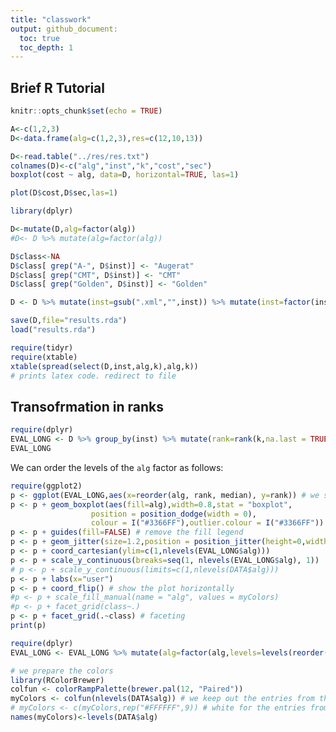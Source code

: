 ```yaml
---
title: "classwork"
output: github_document:
  toc: true
  toc_depth: 1
---
```


## Brief R Tutorial ##

```r
knitr::opts_chunk$set(echo = TRUE)
```

```r
A<-c(1,2,3)
D<-data.frame(alg=c(1,2,3),res=c(12,10,13))

D<-read.table("../res/res.txt")
colnames(D)<-c("alg","inst","k","cost","sec")
boxplot(cost ~ alg, data=D, horizontal=TRUE, las=1)
```

```r
plot(D$cost,D$sec,las=1)
```


```r
library(dplyr)

D<-mutate(D,alg=factor(alg))
#D<- D %>% mutate(alg=factor(alg))

D$class<-NA
D$class[ grep("A-", D$inst)] <- "Augerat"
D$class[ grep("CMT", D$inst)] <- "CMT"
D$class[ grep("Golden", D$inst)] <- "Golden"

D <- D %>% mutate(inst=gsub(".xml","",inst)) %>% mutate(inst=factor(inst))
```


```r
save(D,file="results.rda")
load("results.rda")
```

```r
require(tidyr)
require(xtable)
xtable(spread(select(D,inst,alg,k),alg,k))
# prints latex code. redirect to file
```

## Transofrmation in ranks 

```r
require(dplyr)
EVAL_LONG <- D %>% group_by(inst) %>% mutate(rank=rank(k,na.last = TRUE)) %>% ungroup()
EVAL_LONG
```

We can order the levels of the `alg` factor as follows:


```r
require(ggplot2)
p <- ggplot(EVAL_LONG,aes(x=reorder(alg, rank, median), y=rank)) # we start the plot saying which data and aestetics to use
p <- p + geom_boxplot(aes(fill=alg),width=0.8,stat = "boxplot",
                  position = position_dodge(width = 0),
                  colour = I("#3366FF"),outlier.colour = I("#3366FF"))
p <- p + guides(fill=FALSE) # remove the fill legend
p <- p + geom_jitter(size=1.2,position = position_jitter(height=0,width=0.4))
p <- p + coord_cartesian(ylim=c(1,nlevels(EVAL_LONG$alg))) 
p <- p + scale_y_continuous(breaks=seq(1, nlevels(EVAL_LONG$alg), 1))
# p <- p + scale_y_continuous(limits=c(1,nlevels(DATA$alg)))
p <- p + labs(x="user")
p <- p + coord_flip() # show the plot horizontally
#p <- p + scale_fill_manual(name = "alg", values = myColors)
#p <- p + facet_grid(class~.)
p <- p + facet_grid(.~class) # faceting
print(p)
```


```r
require(dplyr)
EVAL_LONG <- EVAL_LONG %>% mutate(alg=factor(alg,levels=levels(reorder(EVAL_LONG$alg, EVAL_LONG$rank, median))))
```

```r
# we prepare the colors
library(RColorBrewer)
colfun <- colorRampPalette(brewer.pal(12, "Paired"))
myColors <- colfun(nlevels(DATA$alg)) # we keep out the entries from the previous year
# myColors <- c(myColors,rep("#FFFFFF",9)) # white for the entries from the previous year
names(myColors)<-levels(DATA$alg)
```
